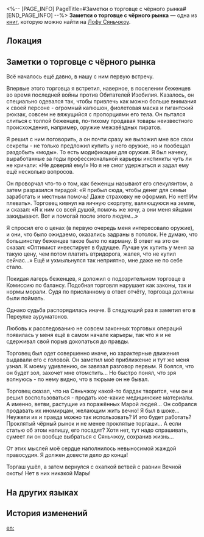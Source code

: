 <%-- [PAGE_INFO]
PageTitle=#Заметки о торговце с чёрного рынка#
[END_PAGE_INFO] --%>
{{Дополнить}}
{{Книга Инфобокс
|id           = 241
|Название     = 
|Изображение  = Иконка Пергамент Сяньчжоу.png
|Мир          = Лофу Сяньчжоу
|Томов        = 1
|Автор        = <!--нужно добавить-->
|Описание     = Заметки независимого журналиста о расследовании деятельности торговцев на чёрном рынке Переулка ауруматонов.
|Том1         = {{tx}}
|Источник1    = {{tx|Отсутствует источник}}
|Персонажи    = 
|Фракции      = 
}}
'''Заметки о торговце с чёрного рынка''' — одна из [[Книги|книг]], которую можно найти на [[Лофу Сяньчжоу]].

==Локация==
{{Отметка карты|<!--название карты-->|<!--id отметки-->}}

==Заметки о торговце с чёрного рынка==
{{Размер|32|Заметки о торговце с чёрного рынка. Запись I}}

Всё началось ещё давно, в нашу с ним первую встречу.

Впервые этого торговца я встретил, наверное, в поселении беженцев во время последней войны против Обитателей Изобилия. Казалось, он специально одевался так, чтобы привлечь как можно больше внимания к своей персоне - огромный капюшон, фиолетовая маска и гигантский рюкзак, совсем не вяжущийся с пропорциями его тела. Он пытался слиться с толпой беженцев, по-тихому продавая товары неизвестного происхождения, например, оружие межзвёздных пиратов.

Я решил с ним поговорить, а он почти сразу же выложил мне все свои секреты - не только предложил купить у него оружие, но и пообещал раздобыть «моды». То есть модификации для оружия. Я был начеку, выработанные за годы профессиональной карьеры инстинкты чуть ли не кричали: «Не доверяй ему!» Но я не смог удержаться и задал ему ещё несколько вопросов.

Он проворчал что-то о том, как беженцы называют его спекулянтом, а затем разразился тирадой: «Я прибыл сюда, чтобы денег для семьи заработать и местным помочь! Даже страховку не оформил. Но нет! Им плевать». Торговец кивнул на яичную скорлупу, валяющуюся на земле, и сказал: «Я к ним со всей душой, помочь же хочу, а они меня яйцами закидывают. Вот и помогай после этого людям...»

Я спросил его о ценах (в первую очередь меня интересовало оружие), и они, что было ожидаемо, оказались задраны в потолок. Не думаю, что большинству беженцев такое было по карману. В ответ на это он сказал: «Оптимист инвестирует в будущее. Лучше уж купить у меня за такую цену, чем потом платить втридорога, жалея, что не купил сейчас...» Ещё и ухмыльнулся так неприятно, мне даже не по себе стало.

Покидая лагерь беженцев, я доложил о подозрительном торговце в Комиссию по балансу. Подобная торговля нарушает как законы, так и нормы морали. Судя по присланному в ответ отчёту, торговца должны были поймать.

Однако судьба распорядилась иначе. В следующий раз я заметил его в Переулке ауруматонов.

{{Размер|32|Заметки о торговце с чёрного рынка. Запись II}}

Любовь к расследованию не совсем законных торговых операций появилась у меня ещё в самом начале карьеры, так что я и не сдерживал свой порыв докопаться до правды.

Торговец был одет совершенно иначе, но характерные движения выдавали его с головой. Он заметил моё приближение и тут же меня узнал. К моему удивлению, он завязал разговор первым. Я боялся, что он будет зол, захочет мне отомстить... Но быстро понял, что зря волнуюсь - по нему видно, что в тюрьме он не бывал.

Торговец сказал, что на Сяньчжоу какой-то бардак творится, чем он и решил воспользоваться - продать кое-какие медицинские материалы. А именно, ветви, растущие из поражённых Марой людей... Он собрался продавать их иномирцам, желающим жить вечно! Я был в шоке... Неужели их и правда можно так использовать? И это будет работать? Проклятый чёрный рынок и не менее проклятые торгаши... А если статью об этом напишу, его посадят? Хотя нет, тут надо спрашивать, сумеет ли он вообще выбраться с Сяньчжоу, сохранив жизнь...

От этих мыслей моё сердце наполнилось невыносимой жаждой правосудия. Я должен довести дело до конца!

{{Размер|32|Заметки о торговце с чёрного рынка. Запись III}}

Торгаш ушёл, а затем вернулся с охапкой ветвей с равнин Вечной охоты! Нет в них никакой Мары!

==На других языках==
{{На других языках
|en   = Black Market Dealer Investigative Notes
|zhs  = 黑市商人调查笔记
|zht  = 黑市商人調查筆記
|ja   = 黒市商人調査筆記
|ko   = 암시장 장사꾼 조사 노트
|es   = Notas de la investigación de comerciantes del mercado negro
|fr   = Notes d'enquête sur le revendeur au marché noir
|ru   = Заметки о торговце с чёрного рынка
|th   = บันทึกการตรวจสอบพ่อค้าตลาดมืด
|vi   = Ghi Chép Điều Tra Thương Nhân Chợ Đen
|de   = Ermittlungsnotizen zum Schwarzmarkthändler
|id   = Catatan Penyelidikan Pedagang Pasar Gelap
|pt   = Notas de Investigação Sobre um Comerciante do Mercado Clandestino
}}

==История изменений==
{{История изменений|3.5}}

[[en:]]